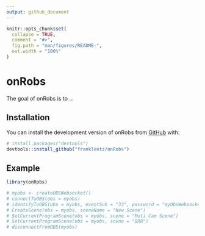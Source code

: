 ```yaml
---
output: github_document
---
```


<!-- README.md is generated from README.Rmd. Please edit that file -->

```r
knitr::opts_chunk$set(
  collapse = TRUE,
  comment = "#>",
  fig.path = "man/figures/README-",
  out.width = "100%"
)
```

# onRobs

<!-- badges: start -->
<!-- badges: end -->

The goal of onRobs is to ...

## Installation

You can install the development version of onRobs from [GitHub](https://github.com/) with:

``` r
# install.packages("devtools")
devtools::install_github("franklentz/onRobs")
```

## Example



```r
library(onRobs)

# myobs <- createOBSWebsocket() 
# connectToOBS(obs = myobs)
# identifyToOBS(obs = myobs, eventSub = "33", password = "myObsWebsocketsServerPassword")
# CreateScene(obs = myobs, sceneName = "New Scene")
# SetCurrentProgramScene(obs = myobs, scene = "Muti Cam Scene")
# SetCurrentProgramScene(obs = myobs, scene = "BRB")
# disconnectFromOBS(myobs)
```

